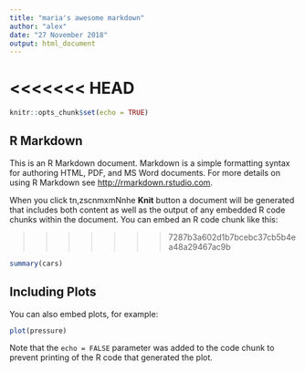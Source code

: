 ```yaml
---
title: "maria's awesome markdown"
author: "alex"
date: "27 November 2018"
output: html_document
---
```


<<<<<<< HEAD
=======
```r
knitr::opts_chunk$set(echo = TRUE)
```

## R Markdown

This is an R Markdown document. Markdown is a simple formatting syntax for authoring HTML, PDF, and MS Word documents. For more details on using R Markdown see <http://rmarkdown.rstudio.com>.

When you click tn,zscnmxmNnhe **Knit** button a document will be generated that includes both content as well as the output of any embedded R code chunks within the document. You can embed an R code chunk like this:

>>>>>>> 7287b3a602d1b7bcebc37cb5b4ea48a29467ac9b
```r
summary(cars)
```

## Including Plots

You can also embed plots, for example:

```r
plot(pressure)
```

Note that the `echo = FALSE` parameter was added to the code chunk to prevent printing of the R code that generated the plot.

